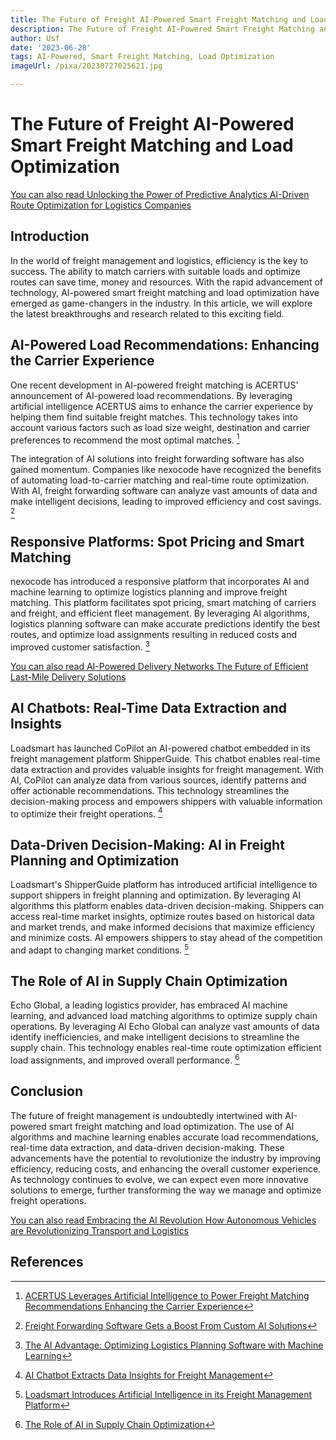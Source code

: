 ```yaml
---
title: The Future of Freight AI-Powered Smart Freight Matching and Load Optimization
description: The Future of Freight AI-Powered Smart Freight Matching and Load Optimization
author: Usf
date: '2023-06-28'
tags: AI-Powered, Smart Freight Matching, Load Optimization
imageUrl: /pixa/20230727025621.jpg

---
```

# The Future of Freight AI-Powered  Smart Freight Matching and Load  Optimization

[You can also read Unlocking the Power of Predictive Analytics AI-Driven Route Optimization for Logistics Companies](Unlocking%20the%20Power%20of%20Predictive%20Analytics%20AI-Driven%20Route%20Optimization%20for%20Logistics%20Companies)


## Introduction

In the world  of freight management and logistics, efficiency is the key to success. The ability to match carriers with suitable  loads and optimize routes  can save time,  money and resources. With  the rapid advancement of technology, AI-powered smart freight matching and load optimization have emerged as game-changers in the industry. In this  article, we will explore the latest breakthroughs and research  related to this exciting field.

## AI-Powered Load Recommendations: Enhancing the Carrier Experience

One  recent development in AI-powered freight matching is ACERTUS'  announcement of AI-powered load recommendations. By leveraging artificial intelligence ACERTUS aims  to enhance the carrier experience by helping them find suitable freight  matches. This technology takes into account various factors such as load  size weight, destination and carrier preferences to recommend the most  optimal matches.  [^1^]

The integration of AI  solutions into freight forwarding software has also  gained momentum. Companies like  nexocode have recognized the benefits of automating load-to-carrier  matching  and real-time route optimization. With AI, freight forwarding software can analyze vast  amounts of data and make intelligent  decisions, leading to improved efficiency and cost savings. [^2^]

## Responsive Platforms: Spot Pricing  and Smart Matching

nexocode has introduced a responsive  platform that incorporates AI  and machine learning to optimize logistics planning and improve freight matching. This platform  facilitates spot pricing,  smart matching of  carriers and freight, and efficient fleet management. By leveraging AI algorithms, logistics planning  software can make accurate predictions identify the best routes, and optimize load assignments resulting in reduced costs and improved customer satisfaction. [^3^]

[You can also read AI-Powered Delivery Networks The Future of Efficient Last-Mile Delivery Solutions](AI-Powered%20Delivery%20Networks%20The%20Future%20of%20Efficient%20Last-Mile%20Delivery%20Solutions)


## AI Chatbots: Real-Time Data Extraction and  Insights

Loadsmart  has launched  CoPilot an AI-powered chatbot embedded in its freight management platform ShipperGuide. This chatbot enables real-time data extraction and provides  valuable insights for freight management. With  AI, CoPilot can analyze data from various sources, identify patterns and offer actionable recommendations. This technology  streamlines the decision-making process and empowers shippers with valuable information to optimize their freight operations. [^4^]

## Data-Driven Decision-Making: AI in Freight Planning and Optimization

Loadsmart's ShipperGuide platform has introduced artificial intelligence to  support  shippers in freight planning  and optimization. By leveraging AI algorithms this platform enables data-driven decision-making.  Shippers  can access real-time  market insights, optimize routes based on historical data and market trends, and make informed  decisions that maximize efficiency and minimize costs. AI  empowers shippers to stay ahead of the competition and adapt to changing market conditions. [^5^]

## The Role of AI in  Supply Chain Optimization

Echo  Global, a leading logistics provider, has embraced AI machine learning, and advanced load matching algorithms to optimize supply chain operations. By leveraging AI Echo  Global can analyze vast amounts  of data  identify inefficiencies, and make intelligent decisions  to streamline the  supply chain. This technology  enables real-time route optimization efficient load assignments, and improved overall performance. [^6^]

## Conclusion

The future of freight management is undoubtedly intertwined with AI-powered smart freight matching and load optimization. The use of AI algorithms and machine learning enables accurate load recommendations, real-time data extraction, and data-driven decision-making. These advancements have the potential to revolutionize the industry by improving efficiency, reducing  costs, and enhancing the  overall  customer experience. As technology continues to evolve, we  can expect even  more  innovative solutions to emerge, further  transforming the way we manage and optimize freight operations.

[You can  also read Embracing the AI Revolution How Autonomous Vehicles are Revolutionizing Transport and Logistics](Embracing%20the%20AI%20Revolution%20How%20Autonomous%20Vehicles%20are%20Revolutionizing%20Transport%20and%20Logistics)


## References

[^1^]: [ACERTUS Leverages Artificial Intelligence to Power  Freight Matching Recommendations Enhancing the Carrier Experience](https://acertusdelivers.com/2023/06/06/acertus-leverages-artificial-intelligence-to-power-freight-matching-recommendations-enhancing-the-carrier-experience/)
[^2^]: [Freight Forwarding Software Gets a Boost From Custom AI Solutions](https://nexocode.com/blog/posts/freight-forwarding-software-solutions-powered-by-ai/)
[^3^]: [The AI Advantage: Optimizing Logistics Planning Software with Machine  Learning](https://nexocode.com/blog/posts/ai-logistics-planning-software/)
[^4^]: [AI Chatbot Extracts Data Insights for Freight  Management](https://www.foodlogistics.com/software-technology/ai-ar/news/22865893/loadsmart-ai-chatbot-extracts-data-insights-for-freight-management)
[^5^]:  [Loadsmart Introduces Artificial Intelligence in its Freight Management Platform](https://blog.loadsmart.com/loadsmart-introduces-artificial-intelligence-in-its-freight-management-platform)
[^6^]: [The Role of AI in Supply Chain Optimization](https://www.ucumberlands.edu/blog/role-ai-supply-chain-optimization)